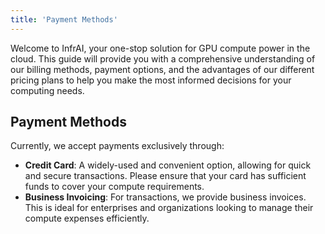 ```yaml
---
title: 'Payment Methods'
---
```


Welcome to InfrAI, your one-stop solution for GPU compute power in the cloud. This guide will provide you with a comprehensive understanding of our billing methods, payment options, and the advantages of our different pricing plans to help you make the most informed decisions for your computing needs.

## Payment Methods
Currently, we accept payments exclusively through:
- **Credit Card**: A widely-used and convenient option, allowing for quick and secure transactions. Please ensure that your card has sufficient funds to cover your compute requirements.
- **Business Invoicing**: For transactions, we provide business invoices. This is ideal for enterprises and organizations looking to manage their compute expenses efficiently.